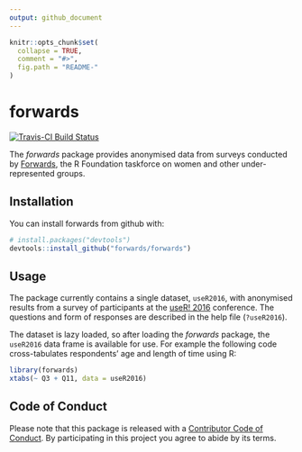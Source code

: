 ```yaml
---
output: github_document
---
```


<!-- README.md is generated from README.Rmd. Please edit that file -->

```r
knitr::opts_chunk$set(
  collapse = TRUE,
  comment = "#>",
  fig.path = "README-"
)
```

# forwards

[![Travis-CI Build Status](https://travis-ci.org/forwards/forwards.svg?branch=master)](https://travis-ci.org/forwards/forwards)

The *forwards* package provides anonymised data from surveys conducted by [Forwards](http://forwards.github.io/), the R Foundation taskforce on women and other under-represented groups.

## Installation

You can install forwards from github with:

```r
# install.packages("devtools")
devtools::install_github("forwards/forwards")
```

## Usage

The package currently contains a single dataset, `useR2016`, with anonymised results from a survey of participants at the [useR! 2016](http://user2016.org/) conference. The questions and form of responses are described in the help file (`?useR2016`).

The dataset is lazy loaded, so after loading the *forwards* package, the `useR2016` data frame is available for use. For example the following code cross-tabulates respondents' age and length of time using R:

```r
library(forwards)
xtabs(~ Q3 + Q11, data = useR2016)
```

## Code of Conduct

Please note that this package is released with a [Contributor Code of Conduct](CONDUCT.md). By participating in this project you agree to abide by its terms.
